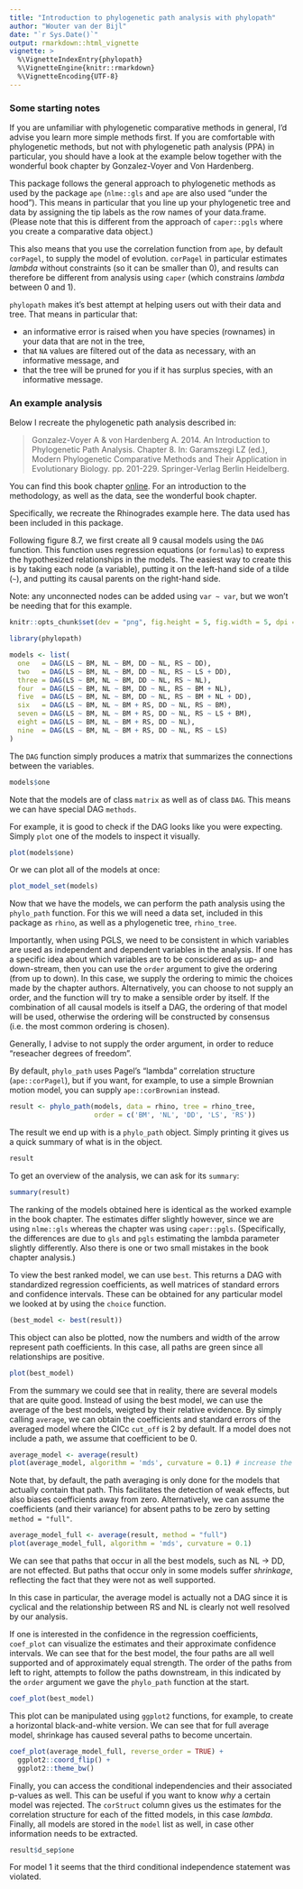 ```yaml
---
title: "Introduction to phylogenetic path analysis with phylopath"
author: "Wouter van der Bijl"
date: "`r Sys.Date()`"
output: rmarkdown::html_vignette
vignette: >
  %\VignetteIndexEntry{phylopath}
  %\VignetteEngine{knitr::rmarkdown}
  %\VignetteEncoding{UTF-8}
---
```


### Some starting notes

If you are unfamiliar with phylogenetic comparative methods in general, I'd advise you learn more simple methods first. If you are comfortable with phylogenetic methods, but not with phylogenetic path analysis (PPA) in particular, you should have a look at the example below together with the wonderful book chapter by Gonzalez-Voyer and Von Hardenberg.

This package follows the general approach to phylogenetic methods as used by the package `ape` (`nlme::gls` and `ape` are also used "under the hood"). This means in particular that you line up your phylogenetic tree and data by assigning the tip labels as the row names of your data.frame. (Please note that this is different from the approach of `caper::pgls` where you create a comparative data object.)

This also means that you use the correlation function from `ape`, by default `corPagel`, to supply the model of evolution. `corPagel` in particular estimates _lambda_ without constraints (so it can be smaller than 0), and results can therefore be different from analysis using `caper` (which constrains _lambda_ between 0 and 1).

`phylopath` makes it's best attempt at helping users out with their data and tree. That means in particular that:
 
* an informative error is raised when you have species (rownames) in your data that are not in the tree,
* that `NA` values are filtered out of the data as necessary, with an informative message, and
* that the tree will be pruned for you if it has surplus species, with an informative message.

### An example analysis

Below I recreate the phylogenetic path analysis described in:

> Gonzalez-Voyer A & von Hardenberg A. 2014. An Introduction to Phylogenetic Path Analysis. Chapter 8. In: Garamszegi LZ (ed.), Modern Phylogenetic Comparative Methods and Their Application in Evolutionary Biology. pp. 201-229. Springer-Verlag Berlin Heidelberg.

You can find this book chapter [online](http://www.consevol.org/pdf/Books/Chapter%208%20Modern%20Phylogenetic%20Comparative%20Methods%20book.pdf). For an introduction to the methodology, as well as the data, see the wonderful book chapter.

Specifically, we recreate the Rhinogrades example here. The data used has been included in this package.

Following figure 8.7, we first create all 9 causal models using the `DAG` function. This function uses regression equations (or `formula`s) to express the hypothesized relationships in the models. The easiest way to create this is by taking each node (a variable), putting it on the left-hand side of a tilde (`~`), and putting its causal parents on the right-hand side.

Note: any unconnected nodes can be added using `var ~ var`, but we won't be needing that for this example.

```r
knitr::opts_chunk$set(dev = "png", fig.height = 5, fig.width = 5, dpi = 300, out.width = "450px")
```


```r
library(phylopath)

models <- list(
  one   = DAG(LS ~ BM, NL ~ BM, DD ~ NL, RS ~ DD),
  two   = DAG(LS ~ BM, NL ~ BM, DD ~ NL, RS ~ LS + DD),
  three = DAG(LS ~ BM, NL ~ BM, DD ~ NL, RS ~ NL),
  four  = DAG(LS ~ BM, NL ~ BM, DD ~ NL, RS ~ BM + NL),
  five  = DAG(LS ~ BM, NL ~ BM, DD ~ NL, RS ~ BM + NL + DD),
  six   = DAG(LS ~ BM, NL ~ BM + RS, DD ~ NL, RS ~ BM),
  seven = DAG(LS ~ BM, NL ~ BM + RS, DD ~ NL, RS ~ LS + BM),
  eight = DAG(LS ~ BM, NL ~ BM + RS, DD ~ NL),
  nine  = DAG(LS ~ BM, NL ~ BM + RS, DD ~ NL, RS ~ LS)
)
```

The `DAG` function simply produces a matrix that summarizes the connections between the variables.

```r
models$one
```
Note that the models are of class `matrix` as well as of class `DAG`. This means we can have special DAG `methods`.

For example, it is good to check if the DAG looks like you were expecting. Simply `plot` one of the models to inspect it visually.

```r
plot(models$one)
```

Or we can plot all of the models at once:

```r
plot_model_set(models)
```


Now that we have the models, we can perform the path analysis using the `phylo_path` function. For this we will need a data set, included in this package as `rhino`, as well as a phylogenetic tree, `rhino_tree`.

Importantly, when using PGLS, we need to be consistent in which variables are used as independent and dependent variables in the analysis. If one has a specific idea about which variables are to be conscidered as up- and down-stream, then you can use the `order` argument to give the ordering (from up to down). In this case, we supply the ordering to mimic the choices made by the chapter authors. Alternatively, you can choose to not supply an order, and the function will try to make a sensible order by itself. If the combination of all causal models is itself a DAG, the ordering of that model will be used, otherwise the ordering will be constructed by consensus (i.e. the most common ordering is chosen).

Generally, I advise to not supply the order argument, in order to reduce "reseacher degrees of freedom".

By default, `phylo_path` uses Pagel's “lambda” correlation structure (`ape::corPagel`), but if you want, for example, to use a simple Brownian motion model, you can supply `ape::corBrownian` instead.

```r
result <- phylo_path(models, data = rhino, tree = rhino_tree, 
                     order = c('BM', 'NL', 'DD', 'LS', 'RS'))
```

The result we end up with is a `phylo_path` object. Simply printing it gives us a quick summary of what is in the object.

```r
result
```

To get an overview of the analysis, we can ask for its `summary`:

```r
summary(result)
```

The ranking of the models obtained here is identical as the worked example in the book chapter. The estimates differ slightly however, since we are using `nlme::gls` whereas the chapter was using `caper::pgls`. (Specifically, the differences are due to `gls` and `pgls` estimating the lambda parameter slightly differently. Also there is one or two small mistakes in the book chapter analysis.)

To view the best ranked model, we can use `best`. This returns a DAG with standardized regression coefficients, as well matrices of standard errors and confidence intervals. These can be obtained for any particular model we looked at by using the `choice` function.

```r
(best_model <- best(result))
```

This object can also be plotted, now the numbers and width of the arrow represent path coefficients. In this case, all paths are green since all relationships are positive.

```r
plot(best_model)
```

From the summary we could see that in reality, there are several models that are quite good. Instead of using the best model, we can use the average of the best models, weigted by their relative evidence. By simply calling `average`, we can obtain the coefficients and standard errors of the averaged model where the CICc `cut_off` is 2 by default. If a model does not include a path, we assume that coefficient to be 0.

```r
average_model <- average(result)
plot(average_model, algorithm = 'mds', curvature = 0.1) # increase the curvature to avoid overlapping edges
```

Note that, by default, the path averaging is only done for the models that actually contain that path. This facilitates the detection of weak effects, but also biases coefficients away from zero. Alternatively, we can assume the coefficients (and their variance) for absent paths to be zero by setting `method = "full"`.

```r
average_model_full <- average(result, method = "full")
plot(average_model_full, algorithm = 'mds', curvature = 0.1)
```

We can see that paths that occur in all the best models, such as NL -> DD, are not effected. But paths that occur only in some models suffer _shrinkage_, reflecting the fact that they were not as well supported.

In this case in particular, the average model is actually not a DAG since it is cyclical and the relationship between RS and NL is clearly not well resolved by our analysis.

If one is interested in the confidence in the regression coefficients, `coef_plot` can visualize the estimates and their approximate confidence intervals. We can see that for the best model, the four paths are all well supported and of approximately equal strength. The order of the paths from left to right, attempts to follow the paths downstream, in this indicated by the `order` argument we gave the `phylo_path` function at the start.

```r
coef_plot(best_model)
```

This plot can be manipulated using `ggplot2` functions, for example, to create a horizontal black-and-white version. We can see that for full average model, shrinkage has caused several paths to become uncertain.

```r
coef_plot(average_model_full, reverse_order = TRUE) + 
  ggplot2::coord_flip() + 
  ggplot2::theme_bw()
```

Finally, you can access the conditional independencies and their associated p-values as well. This can be useful if you want to know _why_ a certain model was rejected. The `corStruct` column gives us the estimates for the correlation structure for each of the fitted models, in this case _lambda_. Finally, all models are stored in the `model` list as well, in case other information needs to be extracted.

```r
result$d_sep$one
```

For model 1 it seems that the third conditional independence statement was violated.

